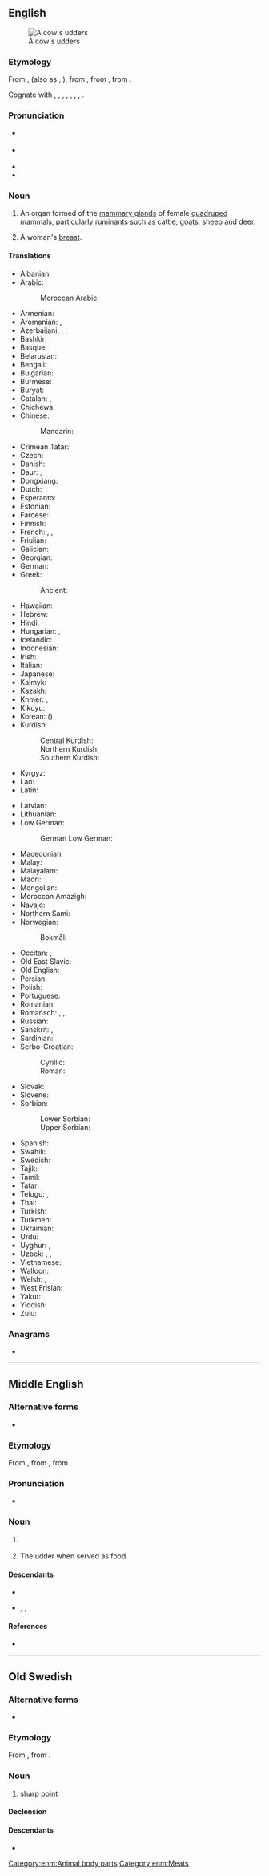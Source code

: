 ==English==
[[File:Breasts of cow1.JPG|thumb|A cow's udders]]

===Etymology===
From {{inh|en|enm|udder}}, {{m|enm|uddyr}} (also as {{m|enm|uther}}, {{m|enm|iddyr}}), from {{inh|en|ang|ūder||udder; breast}}, from {{inh|en|gem-pro|*ūdarą}}, from {{inh|en|ine-pro|*h₁ówHdʰr̥||udder}}.

Cognate with {{cog|stq|Jadder||udder}}, {{cog|nl|uier||udder}}, {{cog|de|Euter||udder}}, {{cog|sv|juver||udder}}, {{cog|is|júgur||udder}}, {{cog|sa-ved|ऊधर्|tr=ū́dhar}}, {{cog|grc|οὖθαρ}}, {{cog|la|ūber}}.

===Pronunciation===
* {{a|GenAm}} {{IPA|en|/ˈʌdɚ/}}
* {{a|RP}} {{IPA|en|/ˈʌdə/}}
* {{audio|en|En-au-udder.ogg|Audio (AU)}}
* {{rhymes|en|ʌdə(ɹ)}}

===Noun===
{{en-noun}}

# An organ formed of the [[mammary gland]]s of female [[quadruped]] mammals, particularly [[ruminant]]s such as [[cattle]], [[goat]]s, [[sheep]] and [[deer]].
# {{lb|en|slang|impolite}} A woman's [[breast]].

====Translations====
{{trans-top|organ formed of the mammary glands of female quadruped mammals}}
* Albanian: {{t+|sq|sisë|f}}
* Arabic: {{t|ar|ضَرْع|m}}
*: Moroccan Arabic: {{t|ary|ضْرع|m|tr=ḍrəʿ}}
* Armenian: {{t+|hy|կուրծ}}
* Aromanian: {{t|rup|udzir}}, {{t|rup|udzãre}}
* Azerbaijani: {{t|az|yelin}}, {{t|az|məmə}}, {{t|az|əmcək}}
* Bashkir: {{t|ba|елен|sc=Cyrl}}
* Basque: {{t-needed|eu}}
* Belarusian: {{t|be|вы́мя|n}}
* Bengali: {{t|bn|বাঁট}}
* Bulgarian: {{t|bg|ви́ме|n}}
* Burmese: {{t|my|နို့အုံ|sc=Mymr}}
* Buryat: {{t|bua|дэлэн}}
* Catalan: {{t|ca|braguer|m}}, {{t+|ca|mamella|f}}
* Chichewa: {{t|ny|bere}}
* Chinese:
*: Mandarin: {{t+|cmn|乳房|tr=rǔfáng|sc=Hani}}
* Crimean Tatar: {{t|crh|yelin}}
* Czech: {{t+|cs|vemeno|n}}
* Danish: {{t+|da|yver|n}}
* Daur: {{t|dta|deling}}, {{t|dta|jiejing}}
* Dongxiang: {{t|sce|jielien}}
* Dutch: {{t+|nl|uier|m}}
* Esperanto: {{t+|eo|mamo}}
* Estonian: {{t|et|udar}}
* Faroese: {{t|fo|júgur|n}}
* Finnish: {{t+|fi|utare}}
* French: {{t+|fr|pis|m}}, {{t+|fr|tétine}}, {{t+|fr|mamelle}}
* Friulian: {{t|fur|luvri}}
* Galician: {{t+|gl|ubre|m}}
* Georgian: {{t|ka|ცური}}
* German: {{t+|de|Euter|m}}
* Greek: {{t+|el|μαστάρι|n}}
*: Ancient: {{t|grc|οὖθαρ|n}}
* Hawaiian: {{t-needed|haw}}
* Hebrew: {{t-needed|he}}
* Hindi: {{t+|hi|थन|f|sc=Deva}}
* Hungarian: {{t+|hu|tőgy}}, {{t+|hu|emlő}}
* Icelandic: {{t+|is|júgur|n}}
* Indonesian: {{t+|id|ambing}}
* Irish: {{t|ga|úth|m}}
* Italian: {{t+|it|mammella|f}}
* Japanese: {{t|ja|乳房|tr=ちぶさ, chibusa, にゅうぼう, nyūbō|sc=Jpan}}
* Kalmyk: {{t|xal|делң}}
* Kazakh: {{t|kk|желін|sc=Cyrl}}
* Khmer: {{t+|km|ដោះ|tr=dɑh|sc=Khmr}}, {{t+|km|ថនៈ|tr=tʰaʔnaʔ|sc=Khmr}}
* Kikuyu: {{t|ki|mũkamo|c3}}
* Korean: {{t+|ko|유방}} ({{t+|ko|乳房}})
* Kurdish:
*: Central Kurdish: {{t|ckb|گوان}}
*: Northern Kurdish: {{t+|kmr|guhan}}
*: Southern Kurdish: {{t|sdh|گوان}}
* Kyrgyz: {{t+|ky|желин|sc=Cyrl}}
* Lao: {{t|lo|ເຕົ້າ}}
* Latin: {{t+|la|ūber|n}}
{{trans-mid}}
* Latvian: {{t|lv|tesmenis|m}}
* Lithuanian: {{t|lt|tešmuo|m}}
* Low German:
*: German Low German: {{t+|nds-de|Jidder|n}}
* Macedonian: {{t|mk|виме|n}}
* Malay: {{t|ms|ambing}}
* Malayalam: {{t+|ml|അകിട്}}
* Maori: {{t|mi|ū}}
* Mongolian: {{t+|mn|дэлэн|sc=Cyrl}}
* Moroccan Amazigh: {{t|zgh|ⵜⵉⵎⴰⵥⵥⴰⴳⵉⵏ|f-p|tr=timaẓẓagin}} {{qualifier|South East}}
* Navajo: {{t|nv|abeʼ astseʼ}}
* Northern Sami: {{t|se|ruoksi}}
* Norwegian:
*: Bokmål: {{t+|nb|jur|n}}
* Occitan: {{t+|oc|teta|f}}, {{t|oc|braguièr|m}}
* Old East Slavic: {{t|orv|вымя|n|sc=Cyrs}}
* Old English: {{t|ang|ūder|n}}
* Persian: {{t+|fa|پستان|tr=pestân|sc=fa-Arab}}
* Polish: {{t+|pl|wymię|n}}
* Portuguese: {{t+|pt|úbere}}
* Romanian: {{t+|ro|uger}}
* Romansch: {{t|rm|iver}}, {{t|rm|eiver}}, {{t|rm|üver}}
* Russian: {{t+|ru|вы́мя|n}}
* Sanskrit: {{t|sa|ऊधर्|n}}, {{t+|sa|ऊधस्|m}}
* Sardinian: {{t|sc|tita|f}}
* Serbo-Croatian:
*: Cyrillic: {{t|sh|ви̏ме|n|sc=Cyrl}}
*: Roman: {{t+|sh|vȉme|n}}
* Slovak: {{t|sk|vemeno|n}}
* Slovene: {{t|sl|vime|n}}
* Sorbian:
*: Lower Sorbian: {{t|dsb|wumje|n}}
*: Upper Sorbian: {{t|hsb|wumjo|n}}
* Spanish: {{t+|es|ubre|f}}
* Swahili: {{t|sw|kiwele}}
* Swedish: {{t+|sv|juver|n}}
* Tajik: {{t|tg|пистон}}
* Tamil: {{t-needed|ta}}
* Tatar: {{t+|tt|җилен}}
* Telugu: {{t+|te|పొదుగు}}, {{t+|te|ఊధస్సు}}
* Thai: {{t|th|เต้า}}
* Turkish: {{t+|tr|meme}}
* Turkmen: {{t|tk|emjek}}
* Ukrainian: {{t|uk|ви́м'я|n}}
* Urdu: {{t|ur|تھن|f|tr=than|sc=ur-Arab}}
* Uyghur: {{t|ug|ئەمچەك}}, {{t|ug|يېلىن}}
* Uzbek: {{t+|uz|yelin}}, {{t+|uz|yelim}}, {{t+|uz|emchak}}
* Vietnamese: {{t|vi|bầu vú}}
* Walloon: {{t+|wa|pés|m}}
* Welsh: {{t|cy|piw|m}}, {{t+|cy|pwrs}}
* West Frisian: {{t|fy|jaar|c}}
* Yakut: {{t|sah|сирин|sc=Cyrl}}
* Yiddish: {{t|yi|אײַטער}}
* Zulu: {{t|zu|ibele|c5|c6}}
{{trans-bottom}}

===Anagrams===
* {{anagrams|en|a=dderu|dured}}

{{topics|en|Animal body parts}}

----

==Middle English==

===Alternative forms===
* {{alter|enm|uddyr|iddyr|uther}}

===Etymology===
From {{inh|enm|ang|ūder}}, from {{inh|enm|gem-pro|*ūdarą}}, from {{inh|enm|ine-pro|*h₁ówHdʰr̥}}.

===Pronunciation===
* {{IPA|enm|/ˈudər/|/ˈuðər/}}

===Noun===
{{enm-noun|pl=uddres}}

# {{l|en|udder}} {{gloss|mammary gland of an animal}}
# {{lb|enm|rare}} The udder when served as food.

====Descendants====
* {{desc|en|udder}}
* {{desc|sco|udder}}, {{l|sco|uther}}, {{l|sco|ether}}

====References====
* {{R:MED Online|entry=udder (n.)   |id=MED47547 |accessdate=2018-07-17}}

[[Category:enm:Animal body parts]]
[[Category:enm:Meats]]

----

==Old Swedish==

===Alternative forms===
* {{l|gmq-osw|odder}}

===Etymology===
From {{inh|gmq-osw|non|oddr}}, from {{inh|gmq-osw|gem-pro|*uzdaz}}.

===Noun===
{{head|gmq-osw|noun|g=m}}

# sharp [[point]]

====Declension====
{{gmq-osw-decl-noun-a-m|udd}}

====Descendants====
* {{desc|sv|udd}}
